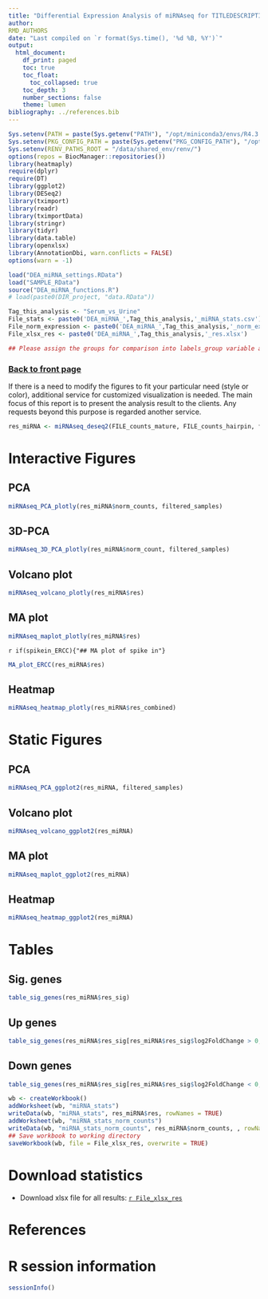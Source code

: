 ```yaml
---
title: "Differential Expression Analysis of miRNAseq for TITLEDESCRIPTION"
author:
RMD_AUTHORS
date: "Last compiled on `r format(Sys.time(), '%d %B, %Y')`"
output:
  html_document:
    df_print: paged
    toc: true
    toc_float:
      toc_collapsed: true
    toc_depth: 3
    number_sections: false
    theme: lumen
bibliography: ../references.bib
---
```


```r
Sys.setenv(PATH = paste(Sys.getenv("PATH"), "/opt/miniconda3/envs/R4.3.2/bin:/usr/bin", sep = ":"))
Sys.setenv(PKG_CONFIG_PATH = paste(Sys.getenv("PKG_CONFIG_PATH"), "/opt/miniconda3/envs/R4.3.2/lib/pkgconfig/", sep = ":"))
Sys.setenv(RENV_PATHS_ROOT = "/data/shared_env/renv/")
options(repos = BiocManager::repositories())
library(heatmaply)
require(dplyr)
require(DT)
library(ggplot2)
library(DESeq2)
library(tximport)
library(readr)
library(tximportData)
library(stringr)
library(tidyr)
library(data.table)
library(openxlsx)
library(AnnotationDbi, warn.conflicts = FALSE)
options(warn = -1)

load("DEA_miRNA_settings.RData")
load("SAMPLE_RData")
source("DEA_miRNA_functions.R")
# load(paste0(DIR_project, "data.RData"))

Tag_this_analysis <- "Serum_vs_Urine"
File_stats <- paste0('DEA_miRNA_',Tag_this_analysis,'_miRNA_stats.csv')
File_norm_expression <- paste0('DEA_miRNA_',Tag_this_analysis,'_norm_exp_quant.csv')
File_xlsx_res <- paste0('DEA_miRNA_',Tag_this_analysis,'_res.xlsx')

## Please assign the groups for comparison into labels_group variable and confirm the direction of comparison by level parameter in the function factor, here is just an example

```

### [Back to front page](../Analysis_Report_miRNAseq.html)

If there is a need to modify the figures to fit your particular need (style or color), additional service for customized visualization is needed. The main focus of this report is to present the analysis result to the clients. Any requests beyond this purpose is regarded another service. 

```r
res_miRNA <- miRNAseq_deseq2(FILE_counts_mature, FILE_counts_hairpin, filtered_samples, paired=paired)
```

# Interactive Figures {.tabset}

## PCA

```r
miRNAseq_PCA_plotly(res_miRNA$norm_counts, filtered_samples)
```

## 3D-PCA

```r
miRNAseq_3D_PCA_plotly(res_miRNA$norm_count, filtered_samples)
```

## Volcano plot

```r
miRNAseq_volcano_plotly(res_miRNA$res)
```

## MA plot

```r
miRNAseq_maplot_plotly(res_miRNA$res)
```

`r if(spikein_ERCC){"## MA plot of spike in"}`

```r
MA_plot_ERCC(res_miRNA$res)
```

## Heatmap

```r
miRNAseq_heatmap_plotly(res_miRNA$res_combined)
```

# Static Figures {.tabset}

## PCA

```r
miRNAseq_PCA_ggplot2(res_miRNA, filtered_samples)
```

## Volcano plot

```r
miRNAseq_volcano_ggplot2(res_miRNA)
```

## MA plot

```r
miRNAseq_maplot_ggplot2(res_miRNA)
```

## Heatmap

```r
miRNAseq_heatmap_ggplot2(res_miRNA)
```

# Tables {.tabset}

## Sig. genes

```r
table_sig_genes(res_miRNA$res_sig)
```

## Up genes

```r
table_sig_genes(res_miRNA$res_sig[res_miRNA$res_sig$log2FoldChange > 0,])
```

## Down genes

```r
table_sig_genes(res_miRNA$res_sig[res_miRNA$res_sig$log2FoldChange < 0,])
```

```r
wb <- createWorkbook()
addWorksheet(wb, "miRNA_stats")
writeData(wb, "miRNA_stats", res_miRNA$res, rowNames = TRUE)
addWorksheet(wb, "miRNA_stats_norm_counts")
writeData(wb, "miRNA_stats_norm_counts", res_miRNA$norm_counts, , rowNames = TRUE)
## Save workbook to working directory
saveWorkbook(wb, file = File_xlsx_res, overwrite = TRUE)
```


# Download statistics

* Download xlsx file for all results: [`r File_xlsx_res`](`r File_xlsx_res`)
<!-- * Download CSV file for the statistics of all valid genes in differential expression analysis (ENSEMBL ID, Gene Symbol and Gene name are included): [`r File_stats`](`r File_stats`)
* Download CSV file for the expression quantification of all genes: [`r File_norm_expression`](`r File_norm_expression`) -->


# References

<div id="refs"></div>


# R session information

```r
sessionInfo()
```